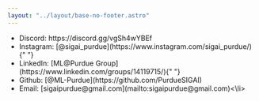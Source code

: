 ```yaml
---
layout: "../layout/base-no-footer.astro"
---
```



<ContentSection title="Contact Us">
  <ul>
    <li>Discord: https://discord.gg/vgSh4wYBEf</li>
    <li>
      Instagram: [@sigai_purdue](https://www.instagram.com/sigai_purdue/){" "}
    </li>
    <li>
      LinkedIn: [ML@Purdue Group](https://www.linkedin.com/groups/14119715/){" "}
    </li>
    <li>Github: [@ML-Purdue](https://github.com/PurdueSIGAI)</li>
    <li>Email: [sigaipurdue@gmail.com](mailto:sigaipurdue@gmail.com)<\li>
  </ul>
</ContentSection>

